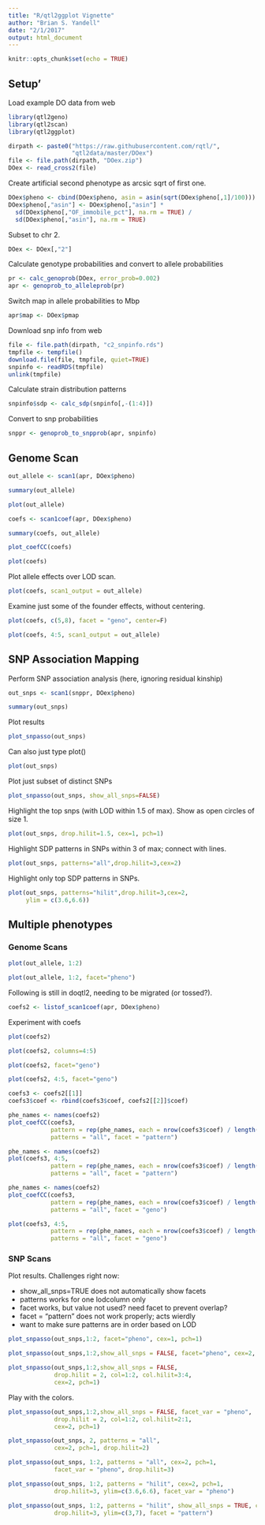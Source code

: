 ```yaml
---
title: "R/qtl2ggplot Vignette"
author: "Brian S. Yandell"
date: "2/1/2017"
output: html_document
---
```


```r
knitr::opts_chunk$set(echo = TRUE)
```

## Setup'

Load example DO data from web

```r
library(qtl2geno)
library(qtl2scan)
library(qtl2ggplot)
```

```r
dirpath <- paste0("https://raw.githubusercontent.com/rqtl/",
                  "qtl2data/master/DOex")
file <- file.path(dirpath, "DOex.zip")
DOex <- read_cross2(file)
```

Create artificial second phenotype as arcsic sqrt of first one.

```r
DOex$pheno <- cbind(DOex$pheno, asin = asin(sqrt(DOex$pheno[,1]/100)))
DOex$pheno[,"asin"] <- DOex$pheno[,"asin"] * 
  sd(DOex$pheno[,"OF_immobile_pct"], na.rm = TRUE) /
  sd(DOex$pheno[,"asin"], na.rm = TRUE)
```

Subset to chr 2.

```r
DOex <- DOex[,"2"]
```

Calculate genotype probabilities and convert to allele probabilities

```r
pr <- calc_genoprob(DOex, error_prob=0.002)
apr <- genoprob_to_alleleprob(pr)
```

Switch map in allele probabilities to Mbp

```r
apr$map <- DOex$pmap
```

Download snp info from web

```r
file <- file.path(dirpath, "c2_snpinfo.rds")
tmpfile <- tempfile()
download.file(file, tmpfile, quiet=TRUE)
snpinfo <- readRDS(tmpfile)
unlink(tmpfile)
```

Calculate strain distribution patterns

```r
snpinfo$sdp <- calc_sdp(snpinfo[,-(1:4)])
```

Convert to snp probabilities

```r
snppr <- genoprob_to_snpprob(apr, snpinfo)
```

## Genome Scan

```r
out_allele <- scan1(apr, DOex$pheno)
```

```r
summary(out_allele)
```

```r
plot(out_allele)
```

```r
coefs <- scan1coef(apr, DOex$pheno)
```

```r
summary(coefs, out_allele)
```

```r
plot_coefCC(coefs)
```

```r
plot(coefs)
```

Plot allele effects over LOD scan.

```r
plot(coefs, scan1_output = out_allele)
```

Examine just some of the founder effects, without centering.

```r
plot(coefs, c(5,8), facet = "geno", center=F)
```

```r
plot(coefs, 4:5, scan1_output = out_allele)
```


## SNP Association Mapping

Perform SNP association analysis (here, ignoring residual kinship)

```r
out_snps <- scan1(snppr, DOex$pheno)
```

```r
summary(out_snps)
```

Plot results

```r
plot_snpasso(out_snps)
```

Can also just type plot()

```r
plot(out_snps)
```

Plot just subset of distinct SNPs

```r
plot_snpasso(out_snps, show_all_snps=FALSE)
```

Highlight the top snps (with LOD within 1.5 of max). Show as open circles of size 1.

```r
plot(out_snps, drop.hilit=1.5, cex=1, pch=1)
```

Highlight SDP patterns in SNPs within 3 of max; connect with lines.

```r
plot(out_snps, patterns="all",drop.hilit=3,cex=2)
```

Highlight only top SDP patterns in SNPs.

```r
plot(out_snps, patterns="hilit",drop.hilit=3,cex=2, 
     ylim = c(3.6,6.6))
```

## Multiple phenotypes

### Genome Scans

```r
plot(out_allele, 1:2)
```

```r
plot(out_allele, 1:2, facet="pheno")
```

Following is still in doqtl2, needing to be migrated (or tossed?).

```r
coefs2 <- listof_scan1coef(apr, DOex$pheno)
```

Experiment with coefs

```r
plot(coefs2)
```

```r
plot(coefs2, columns=4:5)
```

```r
plot(coefs2, facet="geno")
```

```r
plot(coefs2, 4:5, facet="geno")
```

```r
coefs3 <- coefs2[[1]]
coefs3$coef <- rbind(coefs3$coef, coefs2[[2]]$coef)
```

```r
phe_names <- names(coefs2)
plot_coefCC(coefs3, 
            pattern = rep(phe_names, each = nrow(coefs3$coef) / length(phe_names)),
            patterns = "all", facet = "pattern")
```

```r
phe_names <- names(coefs2)
plot(coefs3, 4:5,
            pattern = rep(phe_names, each = nrow(coefs3$coef) / length(phe_names)),
            patterns = "all", facet = "pattern")
```

```r
phe_names <- names(coefs2)
plot_coefCC(coefs3,
            pattern = rep(phe_names, each = nrow(coefs3$coef) / length(phe_names)),
            patterns = "all", facet = "geno")
```

```r
plot(coefs3, 4:5,
            pattern = rep(phe_names, each = nrow(coefs3$coef) / length(phe_names)),
            patterns = "all", facet = "geno")
```


### SNP Scans

Plot results. Challenges right now:

- show_all_snps=TRUE does not automatically show facets
- patterns works for one lodcolumn only
- facet works, but value not used? need facet to prevent overlap?
- facet = "pattern" does not work properly; acts wierdly
- want to make sure patterns are in order based on LOD

```r
plot_snpasso(out_snps,1:2, facet="pheno", cex=1, pch=1)
```

```r
plot_snpasso(out_snps,1:2,show_all_snps = FALSE, facet="pheno", cex=2, pch=1)
```

```r
plot_snpasso(out_snps,1:2,show_all_snps = FALSE, 
             drop.hilit = 2, col=1:2, col.hilit=3:4,
             cex=2, pch=1)
```

Play with the colors.

```r
plot_snpasso(out_snps,1:2,show_all_snps = FALSE, facet_var = "pheno",
             drop.hilit = 2, col=1:2, col.hilit=2:1,
             cex=2, pch=1)
```

```r
plot_snpasso(out_snps, 2, patterns = "all",
             cex=2, pch=1, drop.hilit=2)
```

```r
plot_snpasso(out_snps, 1:2, patterns = "all", cex=2, pch=1,
             facet_var = "pheno", drop.hilit=3)
```

```r
plot_snpasso(out_snps, 1:2, patterns = "hilit", cex=2, pch=1,
             drop.hilit=3, ylim=c(3.6,6.6), facet_var = "pheno")
```

```r
plot_snpasso(out_snps, 1:2, patterns = "hilit", show_all_snps = TRUE, cex=2, pch=1,
             drop.hilit=3, ylim=c(3,7), facet = "pattern")
```
